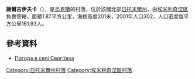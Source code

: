 {{coord|50|53|20|N|27|33|47|E|scale:30000|display=title}}

'''謝爾吉伊夫卡'''（{{lang-uk|Сергіївка}}），是[[烏克蘭|烏克蘭]]的村落，位於該國北部[[日托米爾州|日托米爾州]]，由[[埃米利奇涅區|埃米利奇涅區]]負責管轄，面積1.87平方公里，海拔高度201米，2001年人口302，人口密度每平方公里161.93人。

==參考資料==
* [http://weather.in.ua/ua/zhitomirskaja/23665 Погода в селі Сергіївка]{{Wayback|url=http://weather.in.ua/ua/zhitomirskaja/23665 |date=20111219153749 }}

{{DEFAULTSORT:Сергіївка}}
[[Category:日托米爾州村落|Category:日托米爾州村落]]
[[Category:埃米利奇涅區村落|Category:埃米利奇涅區村落]]


{{Zhytomyr-geo-stub}}